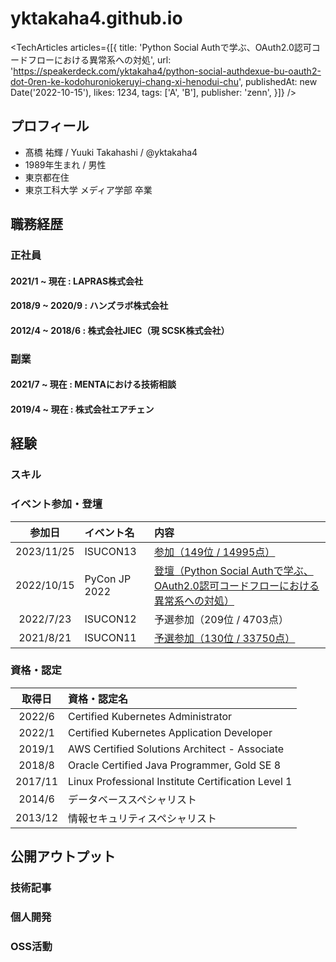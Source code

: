 

# yktakaha4.github.io

<div style={{ margin: '1rem 0' }}>
    <Avatar
        src={[useBaseUrl('/img/icon.jpg'), useBaseUrl('/img/yktakaha4.jpg')]}
    />
</div>

<TechArticles
 articles={[{
    title: 'Python Social Authで学ぶ、OAuth2.0認可コードフローにおける異常系への対処',
    url: 'https://speakerdeck.com/yktakaha4/python-social-authdexue-bu-oauth2-dot-0ren-ke-kodohuroniokeruyi-chang-xi-henodui-chu',
    publishedAt: new Date('2022-10-15'),
    likes: 1234,
    tags: ['A', 'B'],
    publisher: 'zenn',
 }]}
/>

## プロフィール

- 髙橋 祐輝 / Yuuki Takahashi / @yktakaha4
- 1989年生まれ / 男性
- 東京都在住
- 東京工科大学 メディア学部 卒業

## 職務経歴

### 正社員

#### 2021/1 ~ 現在 : LAPRAS株式会社

#### 2018/9 ~ 2020/9 : ハンズラボ株式会社

#### 2012/4 ~ 2018/6 : 株式会社JIEC（現 SCSK株式会社）

### 副業

#### 2021/7 ~ 現在 : MENTAにおける技術相談

#### 2019/4 ~ 現在 : 株式会社エアチェン

## 経験

### スキル

### イベント参加・登壇

| 参加日 | イベント名 | 内容 |
|:-:|:-|:-|
| 2023/11/25 | ISUCON13 | [参加（149位 / 14995点）](https://zenn.dev/yktakaha4/articles/postmortem_isucon13) |
| 2022/10/15 | PyCon JP 2022 | [登壇（Python Social Authで学ぶ、OAuth2.0認可コードフローにおける異常系への対処）](https://speakerdeck.com/yktakaha4/python-social-authdexue-bu-oauth2-dot-0ren-ke-kodohuroniokeruyi-chang-xi-henodui-chu) |
| 2022/7/23 | ISUCON12 | 予選参加（209位 / 4703点） |
| 2021/8/21 | ISUCON11 | [予選参加（130位 / 33750点）](https://zenn.dev/yktakaha4/articles/postmortem_isucon11) |

### 資格・認定

| 取得日 | 資格・認定名 |
|:-:|:-|
| 2022/6 | Certified Kubernetes Administrator |
| 2022/1 | Certified Kubernetes Application Developer |
| 2019/1 | AWS Certified Solutions Architect - Associate |
| 2018/8 | Oracle Certified Java Programmer, Gold SE 8 |
| 2017/11 | Linux Professional Institute Certification Level 1 |
| 2014/6 | データベーススペシャリスト |
| 2013/12 | 情報セキュリティスペシャリスト |

## 公開アウトプット

### 技術記事

### 個人開発

### OSS活動
